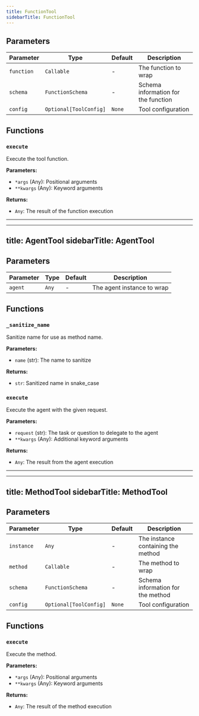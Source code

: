 ```yaml
---
title: FunctionTool
sidebarTitle: FunctionTool
---
```


## Parameters

| Parameter                          | Type                                                  | Default    | Description                                                                                                                                                                                                                      |
| ---------------------------------- | ----------------------------------------------------- | ---------- | -------------------------------------------------------------------------------------------------------------------------------------------------------------------------------------------------------------------------------- |
| `function`                         | `Callable`                                            | -          | The function to wrap                                                                                                                                                                                                             |
| `schema`                           | `FunctionSchema`                                     | -          | Schema information for the function                                                                                                                                                                                              |
| `config`                           | `Optional[ToolConfig]`                                | `None`     | Tool configuration                                                                                                                                                                                                               |

## Functions

### `execute`

Execute the tool function.

**Parameters:**

- `*args` (Any): Positional arguments
- `**kwargs` (Any): Keyword arguments

**Returns:**

- `Any`: The result of the function execution

---

---
title: AgentTool
sidebarTitle: AgentTool
---

## Parameters

| Parameter                          | Type                                                  | Default    | Description                                                                                                                                                                                                                      |
| ---------------------------------- | ----------------------------------------------------- | ---------- | -------------------------------------------------------------------------------------------------------------------------------------------------------------------------------------------------------------------------------- |
| `agent`                           | `Any`                                                 | -          | The agent instance to wrap                                                                                                                                                                                                       |

## Functions

### `_sanitize_name`

Sanitize name for use as method name.

**Parameters:**

- `name` (str): The name to sanitize

**Returns:**

- `str`: Sanitized name in snake_case

### `execute`

Execute the agent with the given request.

**Parameters:**

- `request` (str): The task or question to delegate to the agent
- `**kwargs` (Any): Additional keyword arguments

**Returns:**

- `Any`: The result from the agent execution

---

---
title: MethodTool
sidebarTitle: MethodTool
---

## Parameters

| Parameter                          | Type                                                  | Default    | Description                                                                                                                                                                                                                      |
| ---------------------------------- | ----------------------------------------------------- | ---------- | -------------------------------------------------------------------------------------------------------------------------------------------------------------------------------------------------------------------------------- |
| `instance`                         | `Any`                                                 | -          | The instance containing the method                                                                                                                                                                                               |
| `method`                           | `Callable`                                            | -          | The method to wrap                                                                                                                                                                                                               |
| `schema`                           | `FunctionSchema`                                     | -          | Schema information for the method                                                                                                                                                                                                |
| `config`                           | `Optional[ToolConfig]`                                | `None`     | Tool configuration                                                                                                                                                                                                               |

## Functions

### `execute`

Execute the method.

**Parameters:**

- `*args` (Any): Positional arguments
- `**kwargs` (Any): Keyword arguments

**Returns:**

- `Any`: The result of the method execution
